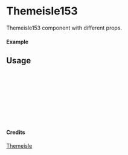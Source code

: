 
<Meta of={Themeisle153} title="Themeisle/Themeisle153" />

# Themeisle153

Themeisle153 component with different props.

#### Example

<Canvas of={Themeisle153.Primary} />

## Usage

```ts
import { Themeisle153 } from "yadl-ui";

const Example = () => {
  return (
      <Themeisle153 />
  );
};

export default Example;
```

#### Credits
[Themeisle](https://themeisle.com/illustrations/)
